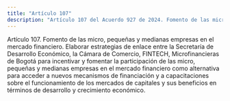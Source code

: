 ```yaml
---
title: "Artículo 107"
description: "Artículo 107 del Acuerdo 927 de 2024. Fomento de las micro, pequeñas y medianas empresas en el mercado financiero."
---
```


Artículo 107. Fomento de las micro, pequeñas y medianas empresas en el mercado financiero. Elaborar estrategias de enlace entre la Secretaría de Desarrollo Económico, la Cámara de Comercio, FINTECH, Microfinancieras de Bogotá para incentivar y fomentar la participación de las micro, pequeñas y medianas empresas en el mercado financiero como alternativa para acceder a nuevos mecanismos de financiación y a capacitaciones sobre el funcionamiento de los mercados de capitales y sus beneficios en términos de desarrollo y crecimiento económico.